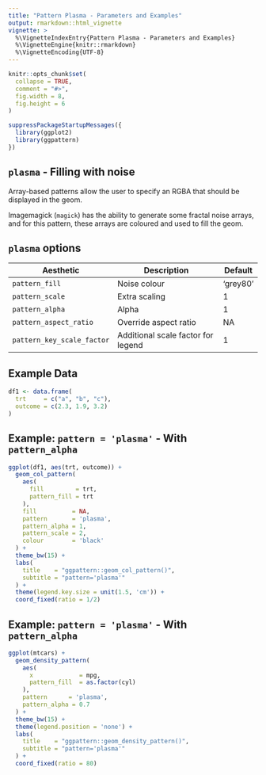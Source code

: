 ```yaml
---
title: "Pattern Plasma - Parameters and Examples"
output: rmarkdown::html_vignette
vignette: >
  %\VignetteIndexEntry{Pattern Plasma - Parameters and Examples}
  %\VignetteEngine{knitr::rmarkdown}
  %\VignetteEncoding{UTF-8}
---
```


```r
knitr::opts_chunk$set(
  collapse = TRUE,
  comment = "#>",
  fig.width = 8,
  fig.height = 6
)
```

```r
suppressPackageStartupMessages({
  library(ggplot2)
  library(ggpattern)
})
```


`plasma` - Filling with noise
------------------------------------------------------------------------------

Array-based patterns allow the user to specify an RGBA that should be displayed 
in the geom.

Imagemagick (`magick`) has the ability to generate some fractal noise arrays, and
for this pattern, these arrays are coloured and used to fill the geom.


`plasma` options
------------------------------------------------------------------------------

| Aesthetic                  | Description                        | Default   |
|----------------------------|------------------------------------|-----------|
| `pattern_fill`             | Noise colour                       | 'grey80'  |
| `pattern_scale`            | Extra scaling                      | 1         |
| `pattern_alpha`            | Alpha                              | 1         |
| `pattern_aspect_ratio`     | Override aspect ratio              | NA        |
| `pattern_key_scale_factor` | Additional scale factor for legend | 1         |


Example Data
------------------------------------------------------------------------------

```r
df1 <- data.frame(
  trt     = c("a", "b", "c"), 
  outcome = c(2.3, 1.9, 3.2)
)
```

Example: `pattern = 'plasma'` - With `pattern_alpha`
------------------------------------------------------------------------------

```r
ggplot(df1, aes(trt, outcome)) +
  geom_col_pattern(
    aes(
      fill         = trt,
      pattern_fill = trt
    ),
    fill          = NA,
    pattern       = 'plasma',
    pattern_alpha = 1,
    pattern_scale = 2,
    colour        = 'black'
  ) +
  theme_bw(15) +
  labs(
    title    = "ggpattern::geom_col_pattern()",
    subtitle = "pattern='plasma'"
  ) +
  theme(legend.key.size = unit(1.5, 'cm')) +
  coord_fixed(ratio = 1/2)
```


Example: `pattern = 'plasma'` - With `pattern_alpha`
------------------------------------------------------------------------------

```r
ggplot(mtcars) +
  geom_density_pattern(
    aes(
      x             = mpg,
      pattern_fill  = as.factor(cyl)
    ),
    pattern      = 'plasma',
    pattern_alpha = 0.7
  ) +
  theme_bw(15) +
  theme(legend.position = 'none') +
  labs(
    title    = "ggpattern::geom_density_pattern()",
    subtitle = "pattern='plasma'"
  ) +
  coord_fixed(ratio = 80)
```

